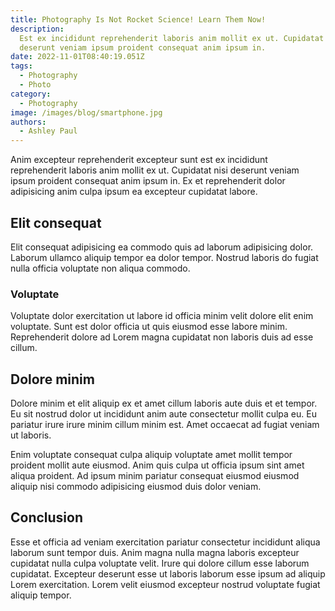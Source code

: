 ```yaml
---
title: Photography Is Not Rocket Science! Learn Them Now!
description:
  Est ex incididunt reprehenderit laboris anim mollit ex ut. Cupidatat nisi
  deserunt veniam ipsum proident consequat anim ipsum in.
date: 2022-11-01T08:40:19.051Z
tags:
  - Photography
  - Photo
category:
  - Photography
image: /images/blog/smartphone.jpg
authors:
  - Ashley Paul
---
```


Anim excepteur reprehenderit excepteur sunt est ex incididunt reprehenderit laboris anim mollit ex ut. Cupidatat nisi deserunt veniam ipsum proident consequat anim ipsum in. Ex et reprehenderit dolor adipisicing anim culpa ipsum ea excepteur cupidatat labore.

## Elit consequat

Elit consequat adipisicing ea commodo quis ad laborum adipisicing dolor. Laborum ullamco aliquip tempor ea dolor tempor. Nostrud laboris do fugiat nulla officia voluptate non aliqua commodo.

### Voluptate

Voluptate dolor exercitation ut labore id officia minim velit dolore elit enim voluptate. Sunt est dolor officia ut quis eiusmod esse labore minim. Reprehenderit dolore ad Lorem magna cupidatat non laboris duis ad esse cillum.

## Dolore minim

Dolore minim et elit aliquip ex et amet cillum laboris aute duis et et tempor. Eu sit nostrud dolor ut incididunt anim aute consectetur mollit culpa eu. Eu pariatur irure irure minim cillum minim est. Amet occaecat ad fugiat veniam ut laboris.

Enim voluptate consequat culpa aliquip voluptate amet mollit tempor proident mollit aute eiusmod. Anim quis culpa ut officia ipsum sint amet aliqua proident. Ad ipsum minim pariatur consequat eiusmod eiusmod aliquip nisi commodo adipisicing eiusmod duis dolor veniam.

## Conclusion

Esse et officia ad veniam exercitation pariatur consectetur incididunt aliqua laborum sunt tempor duis. Anim magna nulla magna laboris excepteur cupidatat nulla culpa voluptate velit. Irure qui dolore cillum esse laborum cupidatat. Excepteur deserunt esse ut laboris laborum esse ipsum ad aliquip Lorem exercitation. Lorem velit eiusmod excepteur nostrud voluptate fugiat aliquip tempor.
